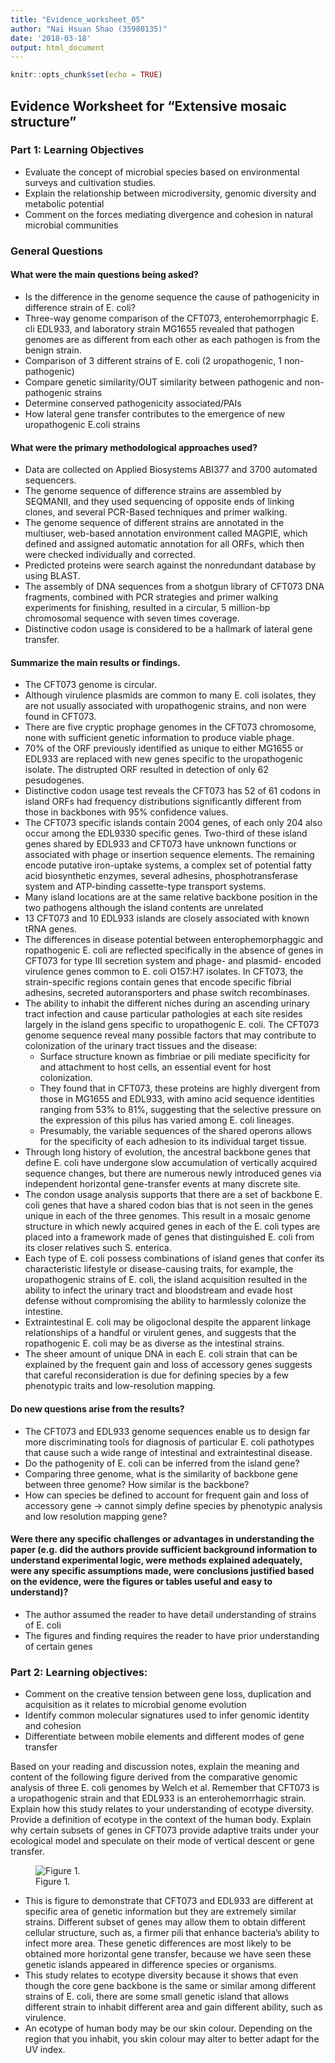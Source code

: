 ```yaml
---
title: "Evidence_worksheet_05"
author: "Nai Hsuan Shao (35980135)"
date: '2018-03-18'
output: html_document
---
```


```r
knitr::opts_chunk$set(echo = TRUE)
```
## Evidence Worksheet for "Extensive mosaic structure"

### Part 1: Learning Objectives
* Evaluate the concept of microbial species based on environmental surveys and cultivation studies.
*	Explain the relationship between microdiversity, genomic diversity and metabolic potential
*	Comment on the forces mediating divergence and cohesion in natural microbial communities

### General Questions
#### What were the main questions being asked?
* Is the difference in the genome sequence the cause of pathogenicity in difference strain of E. coli?
* Three-way genome comparison of the CFT073, enterohemorrphagic E. cli EDL933, and laboratory strain MG1655 revealed that pathogen genomes are as different from each other as each pathogen is from the benign strain.
* Comparison of 3 different strains of E. coli (2 uropathogenic, 1 non-pathogenic)
* Compare genetic similarity/OUT similarity between pathogenic and non-pathogenic strains
* Determine conserved pathogenicity associated/PAIs
*	How lateral gene transfer contributes to the emergence of new uropathogenic E.coli strains

#### What were the primary methodological approaches used?
*	Data are collected on Applied Biosystems ABI377 and 3700 automated sequencers.
*	The genome sequence of difference strains are assembled by SEQMANII, and they used sequencing of opposite ends of linking clones, and several PCR-Based techniques and primer walking.
*	The genome sequence of different strains are annotated in the multiuser, web-based annotation environment called MAGPIE, which defined and assigned automatic annotation for all ORFs, which then were checked individually and corrected.
*	Predicted proteins were search against the nonredundant database by using BLAST.
*	The assembly of DNA sequences from a shotgun library of CFT073 DNA fragments, combined with PCR strategies and primer walking experiments for finishing, resulted in a circular, 5 million-bp chromosomal sequence with seven times coverage.
* Distinctive codon usage is considered to be a hallmark of lateral gene transfer.

#### Summarize the main results or findings. 
* The CFT073 genome is circular.
*	Although virulence plasmids are common to many E. coli isolates, they are not usually associated with uropathogenic strains, and non were found in CFT073.
*	There are five cryptic prophage genomes in the CFT073 chromosome, none with sufficient genetic information to produce viable phage.
*	70% of the ORF previously identified as unique to either MG1655 or EDL933 are replaced with new genes specific to the uropathogenic isolate. The distrupted ORF resulted in detection of only 62 pesudogenes.
*	Distinctive codon usage test reveals the CFT073 has 52 of 61 codons in island ORFs had frequency distributions significantly different from those in backbones with 95% confidence values.
*	The CFT073 specific islands contain 2004 genes, of each only 204 also occur among the EDL9330 specific genes. Two-third of these island genes shared by EDL933 and CFT073 have unknown functions or associated with phage or insertion sequence elements. The remaining encode putative iron-uptake systems, a complex set of potential fatty acid biosynthetic enzymes, several adhesins, phosphotransferase system and ATP-binding cassette-type transport systems.
*	Many island locations are at the same relative backbone position in the two pathogens although the island contents are unrelated
*	13 CFT073 and 10 EDL933 islands are closely associated with known tRNA genes.
*	The differences in disease potential between enterophemorphaggic and ropathogenic E. coli are reflected specifically in the absence of genes in CFT073 for type III secretion system and phage- and plasmid- encoded virulence genes common to E. coli O157:H7 isolates. In CFT073, the strain-specific regions contain genes that encode specific fibrial adhesins, secreted autoransporters and phase switch recombinases.
*	The ability to inhabit the different niches during an ascending urinary tract infection and cause particular pathologies at each site resides largely in the island gens specific to uropathogenic E. coli. The CFT073 genome sequence reveal many possible factors that may contribute to colonization of the urinary tract tissues and the disease:
    +	Surface structure known as fimbriae or pili mediate specificity for and attachment to host cells, an essential event for host colonization.
    + They found that in CFT073, these proteins are highly divergent from those in MG1655 and EDL933, with amino acid sequence identities ranging from 53% to 81%, suggesting that the selective pressure on the expression of this pilus has varied among E. coli lineages.
    + Presumably, the variable sequences of the shared operons allows for the specificity of each adhesion to its individual target tissue.

*	Through long history of evolution, the ancestral backbone genes that define E. coli have undergone slow accumulation of vertically acquired sequence changes, but there are numerous newly introduced genes via independent horizontal gene-transfer events at many discrete site.
*	The condon usage analysis supports that there are a set of backbone E. coli genes that have a shared codon bias that is not seen in the genes unique in each of the three genomes. This result in a mosaic genome structure in which newly acquired genes in each of the E. coli types are placed into a framework made of genes that distinguished E. coli from its closer relatives such S. enterica.
*	Each type of E. coli possess combinations of island genes that confer its characteristic lifestyle or disease-causing traits, for example, the uropathogenic strains of E. coli, the island acquisition resulted in the ability to infect the urinary tract and bloodstream and evade host defense without compromising the ability to harmlessly colonize the intestine.
*	Extraintestinal E. coli may be oligoclonal despite the apparent linkage relationships of a handful or virulent genes, and suggests that the ropathogenic E. coli may be as diverse as the intestinal strains.
*	The sheer amount of unique DNA in each E. coli strain that can be explained by the frequent gain and loss of accessory genes suggests that careful reconsideration is due for defining species by a few phenotypic traits and low-resolution mapping.

#### Do new questions arise from the results?
*	The CFT073 and EDL933 genome sequences enable us to design far more discriminating tools for diagnosis of particular E. coli pathotypes that cause such a wide range of intestinal and extraintestinal disease.
*	Do the pathogenity of E. coli can be inferred from the island gene?
*	Comparing three genome, what is the similarity of backbone gene between three genome? How similar is the backbone?
*	How can species be defined to account for frequent gain and loss of accessory gene -> cannot simply define species by phenotypic analysis and low resolution mapping gene?

#### Were there any specific challenges or advantages in understanding the paper (e.g. did the authors provide sufficient background information to understand experimental logic, were methods explained adequately, were any specific assumptions made, were conclusions justified based on the evidence, were the figures or tables useful and easy to understand)? 
*	The author assumed the reader to have detail understanding of strains of E. coli
*	The figures and finding requires the reader to have prior understanding of certain genes

### Part 2: Learning objectives: 
*	Comment on the creative tension between gene loss, duplication and acquisition as it relates to microbial genome evolution
*	Identify common molecular signatures used to infer genomic identity and cohesion
*	Differentiate between mobile elements and different modes of gene transfer

Based on your reading and discussion notes, explain the meaning and content of the following figure derived from the comparative genomic analysis of three E. coli genomes by Welch et al. Remember that CFT073 is a uropathogenic strain and that EDL933 is an enterohemorrhagic strain. Explain how this study relates to your understanding of ecotype diversity. Provide a definition of ecotype in the context of the human body. Explain why certain subsets of genes in CFT073 provide adaptive traits under your ecological model and speculate on their mode of vertical descent or gene transfer.

![Figure 1.](worksheet05_pic.png)

* This is figure to demonstrate that CFT073 and EDL933 are different at specific area of genetic information but they are extremely similar strains. Different subset of genes may allow them to obtain different cellular structure, such as, a firmer pili that enhance bacteria’s ability to infect more area. These genetic differences are most likely to be obtained more horizontal gene transfer, because we have seen these genetic islands appeared in difference species or organisms.
*	This study relates to ecotype diversity because it shows that even though the core gene backbone is the same or similar among different strains of E. coli, there are some small genetic island that allows different strain to inhabit different area and gain different ability, such as virulence. 
*	An ecotype of human body may be our skin colour. Depending on the region that you inhabit, you skin colour may alter to better adapt for the UV index.

